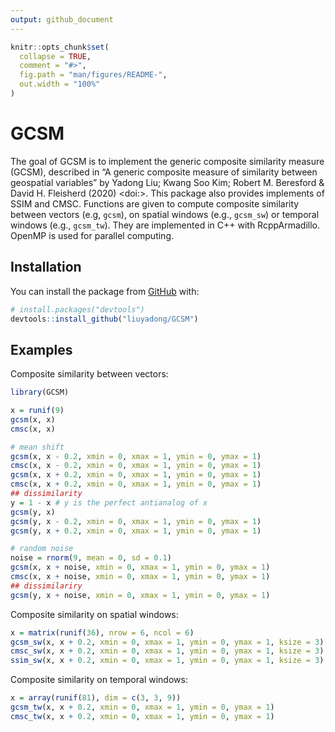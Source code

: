 ```yaml
---
output: github_document
---
```


```r
knitr::opts_chunk$set(
  collapse = TRUE,
  comment = "#>",
  fig.path = "man/figures/README-",
  out.width = "100%"
)
```

# GCSM

The goal of GCSM is to implement the generic composite similarity measure (GCSM), described in "A generic composite measure of similarity between geospatial variables" by Yadong Liu; Kwang Soo Kim; Robert M. Beresford & David H. Fleisherd (2020) <doi:>. This package also provides implements of SSIM and CMSC. Functions are given to compute composite similarity between vectors (e.g, `gcsm`), on spatial windows (e.g., `gcsm_sw`) or temporal windows (e.g., `gcsm_tw`). They are implemented in C++ with RcppArmadillo. OpenMP is used for parallel computing.

## Installation

You can install the package from [GitHub](https://github.com/) with:

``` r
# install.packages("devtools")
devtools::install_github("liuyadong/GCSM")
```
## Examples

Composite similarity between vectors:
```r
library(GCSM)

x = runif(9)
gcsm(x, x)
cmsc(x, x)

# mean shift
gcsm(x, x - 0.2, xmin = 0, xmax = 1, ymin = 0, ymax = 1)
cmsc(x, x - 0.2, xmin = 0, xmax = 1, ymin = 0, ymax = 1)
gcsm(x, x + 0.2, xmin = 0, xmax = 1, ymin = 0, ymax = 1)
cmsc(x, x + 0.2, xmin = 0, xmax = 1, ymin = 0, ymax = 1)
## dissimilarity
y = 1 - x # y is the perfect antianalog of x
gcsm(y, x)
gcsm(y, x - 0.2, xmin = 0, xmax = 1, ymin = 0, ymax = 1)
gcsm(y, x + 0.2, xmin = 0, xmax = 1, ymin = 0, ymax = 1)

# random noise
noise = rnorm(9, mean = 0, sd = 0.1)
gcsm(x, x + noise, xmin = 0, xmax = 1, ymin = 0, ymax = 1)
cmsc(x, x + noise, xmin = 0, xmax = 1, ymin = 0, ymax = 1)
## dissimilariry
gcsm(y, x + noise, xmin = 0, xmax = 1, ymin = 0, ymax = 1)
```

Composite similarity on spatial windows:
```r
x = matrix(runif(36), nrow = 6, ncol = 6)
gcsm_sw(x, x + 0.2, xmin = 0, xmax = 1, ymin = 0, ymax = 1, ksize = 3)
cmsc_sw(x, x + 0.2, xmin = 0, xmax = 1, ymin = 0, ymax = 1, ksize = 3)
ssim_sw(x, x + 0.2, xmin = 0, xmax = 1, ymin = 0, ymax = 1, ksize = 3)
```

Composite similarity on temporal windows:
```r
x = array(runif(81), dim = c(3, 3, 9))
gcsm_tw(x, x + 0.2, xmin = 0, xmax = 1, ymin = 0, ymax = 1)
cmsc_tw(x, x + 0.2, xmin = 0, xmax = 1, ymin = 0, ymax = 1)
```
